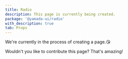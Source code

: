 ```yaml
---
title: Radio
description: This page is currently being created.
package: '@yamada-ui/radio'
with_description: true
tab: Props
---
```


We're currently in the process of creating a page.😘

Wouldn't you like to contribute this page? That's amazing!
